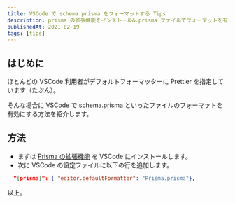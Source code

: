 ```yaml
---
title: VSCode で schema.prisma をフォーマットする Tips
description: prisma の拡張機能をインストール&.prisma ファイルでフォーマットを有効にする
publishedAt: 2021-02-19
tags: [tips]
---
```



## はじめに

ほとんどの VSCode 利用者がデフォルトフォーマッターに Prettier を指定しています（たぶん）。

そんな場合に VSCode で schema.prisma といったファイルのフォーマットを有効にする方法を紹介します。

## 方法

- まずは [Prisma の拡張機能](https://marketplace.visualstudio.com/items?itemName=Prisma.prisma) を VSCode にインストールします。
- 次に VSCode の設定ファイルに以下の行を追加します。

```json:settings.json
  "[prisma]": { "editor.defaultFormatter": "Prisma.prisma"},
```

以上。
